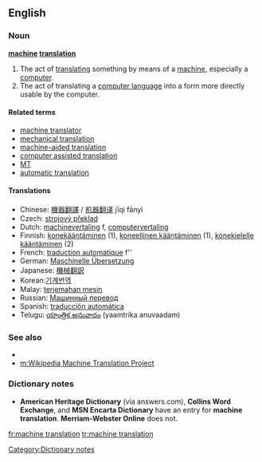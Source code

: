 ==English==
===Noun===
'''[[machine]] [[translation]]'''

# The act of [[translate|translating]] something by means of a [[machine]], especially a [[computer]].
# The act of translating a [[computer language]] into a form more directly usable by the computer.

====Related terms====
*[[machine translator]]
*[[mechanical translation]] {{obsolete}}
*[[machine-aided translation]] {{partial synonym}}
*[[computer assisted translation]] {{partial synonym}}
*[[MT]] {{abbreviation}}
*[[automatic translation]]{{mostly used by non-native speakers}}

====Translations====
*Chinese: [[機器翻譯]] / [[机器翻译]] jīqi fānyì
*Czech: [[strojový překlad]]
*Dutch: [[machinevertaling]] f, [[computervertaling]]
*Finnish: [[konekääntäminen]] (1), [[koneellinen kääntäminen]] (1), [[konekielelle kääntäminen]] (2)
*French: [[traduction automatique]] f''
*German: [[Maschinelle Übersetzung]]
*Japanese: [[機械翻訳]]
*Korean:[[기계번역]]
*Malay: [[terjemahan mesin]]
*Russian: [[Машинный перевод]]
*Spanish: [[traducción automática]]
*Telugu: [[యాంత్రిక అనువాదం]] (yaamtrika anuvaadam)

===See also===
*{{wikipedia|Machine translation}}
*[[m:Wikipedia Machine Translation Project]]

===Dictionary notes=== 
*'''American Heritage Dictionary''' (via answers.com), '''Collins Word Exchange''', and '''MSN Encarta Dictionary''' have an entry for '''machine translation'''. '''Merriam-Webster Online''' does not.
[[Category:Dictionary notes]]

[[fr:machine translation]]
[[tr:machine translation]]